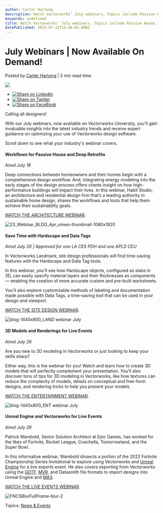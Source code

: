 ```yaml
---
author: Carter Hartong
description: Watch Vectorworks’ July webinars. Topics include Passive House, site design tips, and 3D modeling.
keywords: undefined
title: Watch Vectorworks’ July webinars. Topics include Passive House, site design tips, and 3D modeling. 
datePublished: 2023-07-12T15:46:03.000Z
---
```

  

# July Webinars | Now Available On Demand!

 Posted by [Carter Hartong](https://blog.vectorworks.net/author/carter-hartong) | 3 min read time 

![](https://blog.vectorworks.net/hubfs/Blog%20Images/230710_July%20Webinar/blog-1440x800_LAND%20webinar%20July.png) 

* [![Share on LinkedIn](https://2659751.fs1.hubspotusercontent-na1.net/hubfs/2659751/michaelDemo/share-LI.png)](http://www.linkedin.com/shareArticle?mini=true&url=https%3A%2F%2Fblog.vectorworks.net%2Fvectorworks-july-webinars-2023)
* [![Share on Twitter](https://2659751.fs1.hubspotusercontent-na1.net/hubfs/2659751/michaelDemo/share-TW.png)](https://www.twitter.com/share?text=July%20Webinars%20|%20Now%20Available%20On%20Demand!&url=https%3A%2F%2Fblog.vectorworks.net%2Fvectorworks-july-webinars-2023&via=PMGTweets)
* [![Share on FaceBook](https://2659751.fs1.hubspotusercontent-na1.net/hubfs/2659751/michaelDemo/share-FB.png)](https://www.facebook.com/sharer/sharer.php?u=https%3A%2F%2Fblog.vectorworks.net%2Fvectorworks-july-webinars-2023)

Calling all designers!

With our July webinars, now available on Vectorworks University, you'll gain invaluable insights into the latest industry trends and receive expert guidance on optimizing your use of Vectorworks design software.

Scroll down to see what your industry's webinar covers.

#### Workflows for Passive House and Deep Retrofits

_Aired July 18_

Deep connections between homeowners and their homes begin with a comprehensive design workflow. And, integrating energy modeling into the early stages of the design process offers clients insight on how high-performance buildings will impact their lives. In this webinar, Habit Studio, an architecture and residential design firm that’s a leading authority in sustainable home design, shares the workflows and tools that help them achieve their sustainability goals.

[WATCH THE ARCHITECTURE WEBINAR](https://university.vectorworks.net/course/view.php?id=2624).

![23_Webinar_BLDG_Apr_vimeo-thumbnail-1080x1920](https://blog.vectorworks.net/hs-fs/hubfs/Blog%20Images/230710_July%20Webinar/23_Webinar_BLDG_Apr_vimeo-thumbnail-1080x1920.png?width=1440&height=810&name=23_Webinar_BLDG_Apr_vimeo-thumbnail-1080x1920.png)

#### Save Time with Hardscape and Data Tags

_Aired July 20 | Approved for one LA CES PDH and one APLD CEU_

In Vectorworks Landmark, site design professionals will find time-saving features with the Hardscape and Data Tag tools.

In this webinar, you'll see how Hardscape objects, configured as slabs in 3D, can easily specify material layers and their thicknesses as components — enabling the creation of more accurate custom and pre-built worksheets.

You'll also explore customizable methods of labeling and documentation made possible with Data Tags, a time-saving tool that can be used in your design and viewport.

[WATCH THE SITE DESIGN WEBINAR](https://university.vectorworks.net/course/view.php?id=2004).

![blog-1440x800_LAND webinar July](https://blog.vectorworks.net/hs-fs/hubfs/Blog%20Images/230710_July%20Webinar/blog-1440x800_LAND%20webinar%20July.png?width=1440&height=800&name=blog-1440x800_LAND%20webinar%20July.png)

#### 3D Models and Renderings for Live Events

_Aired July 26_

Are you new to 3D modeling in Vectorworks or just looking to keep your skills sharp? 

Either way, this is the webinar for you! Watch and learn how to create 3D models that will perfectly complement your presentation. You’ll also discover tons of tips for 3D modeling in Vectorworks, like how textures can reduce the complexity of models, details on conceptual and free-form designs, and rendering tricks to help you present your models.

[WATCH THE ENTERTAINMENT WEBINAR](https://university.vectorworks.net/course/view.php?id=2366).

![blog-1440x800_ENT webinar July](https://blog.vectorworks.net/hs-fs/hubfs/Blog%20Images/230710_July%20Webinar/blog-1440x800_ENT%20webinar%20July.png?width=1440&height=800&name=blog-1440x800_ENT%20webinar%20July.png)

#### Unreal Engine and Vectorworks for Live Events

_Aired July 26_

Patrick Wambold, Senior Solution Architect at Epic Games, has worked for the likes of Fortnite, Rocket League, Coachella, Tomorrowland, and the Super Bowl.

In this informative webinar, Wambold dissects a portion of the 2022 Fortnite Championship Series Invitational to explore using Vectorworks and [Unreal Engine](https://www.vectorworks.net/community/partner-network/find-partner/epic-games) for a live esports event. He also covers exporting from Vectorworks using the [GDTF](https://gdtf-share.com/), [MVR](https://gdtf-share.com/), and Datasmith file formats to import designs into Unreal Engine and [MA3](https://www.vectorworks.net/community/partner-network/find-partner/ma-lighting-international).

[WATCH THE LIVE EVENTS WEBINAR](https://university.vectorworks.net/course/view.php?id=2620).

![FNCSBlurFullFrame-blur-2](https://blog.vectorworks.net/hs-fs/hubfs/Blog%20Images/230614_June%20Webinars%20Register/FNCSBlurFullFrame-blur-2.jpg?width=1440&height=810&name=FNCSBlurFullFrame-blur-2.jpg)

 Topics: [News & Events](https://blog.vectorworks.net/topic/news-events) 

  